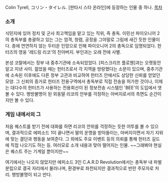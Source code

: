 Colin Tyrell, コリン・タイレル.
[판타시 스타 온라인]에 등장하는 인물 중 하나.  
[[목차]]
=== 소개 ===
식민지에 있어 정치 및 군사 최고책임을 맡고 있는 직위, 즉 총독. 이민선 파이오니어 2의 총독부를 총괄하고 있는 그는 엄격, 청렴, 공정을 그야말로 그림에 새긴 듯한 인물이다. 층에 연연하지 않는 두터운 인망으로 인해 파이오니어 2의 총독으로 임명되었다. 헌터즈의 영웅 '레드링 리코'의 친아버지. 부인과는 오래 전에 사별.

본성 코랄에서는 정부 내 중추기관에 소속되었었다. [피스크리프 플로웬]과는 오랫동안 알고 지낸 사이. 젊었을 때는 헌터즈로서 각 지역을 방랑했다는 소문이 있으며, 중추기관에 소속된 이후에도 다른 정부 고관과 비교하여 헌터즈 안에서도 상당한 신뢰를 얻었던 모양. 그 신뢰의 증거로 헌터즈 전용구역에서 총독부로 직접 전송을 허가한 것이나, 이제는 대다수의 헌터즈가 사용하는 전용회선이 된 정보전송 시스템인 'BEE'의 도입에서 엿볼 수 있다. 행방불명이 된 외동딸 리코의 안부를 걱정하는 아버지로서의 측면도 순간이지만 볼 수 있다.

=== 게임 내에서의 그 ===
처음 퀘스트를 받기 전에 대화를 하면 리코의 안위를 걱정하는 듯한 어투를 볼 수 있으며, 결과적으로 에피소드 1이 끝나면서 딸의 운명을 받아들이는, 아버지이면서 자기 지위에 맞는 결단과 행동을 보여준다. 그 외에도 주요 이벤트 등의 의뢰를 통해 헌터즈 길드에 직접 나오기도 하는 등. 여러모로 소개 내용과 맞아 떨어지는 인물. ~~그래봐야 현실은 퀘스트 주는 기계일 뿐이지만~~

여기에서는 나오지 않았지만 에피소드 3인 C.A.R.D Revolution에서는 총독부 내 파벌 분립으로 결국 자리에서 물러나며, 환경부로 좌천되지만 결과적으로 반란 주모자로 처리. 행방불명이 되고 만다. 
